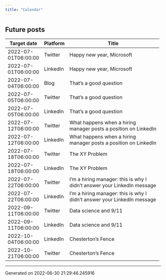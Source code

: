 ```yaml
---
title: "Calendar"
---
```

## Future posts

+---------------------+------------+-------------------------------------------------------------------------+
| Target date         | Platform   | Title                                                                   |
+=====================+============+=========================================================================+
| 2022-07-01T06:00:00 | Twitter    | Happy new year, Microsoft                                               |
+---------------------+------------+-------------------------------------------------------------------------+
| 2022-07-01T06:00:00 | LinkedIn   | Happy new year, Microsoft                                               |
+---------------------+------------+-------------------------------------------------------------------------+
| 2022-07-04T06:00:00 | Blog       | That's a good question                                                  |
+---------------------+------------+-------------------------------------------------------------------------+
| 2022-07-05T06:00:00 | Twitter    | That's a good question                                                  |
+---------------------+------------+-------------------------------------------------------------------------+
| 2022-07-05T06:00:00 | LinkedIn   | That's a good question                                                  |
+---------------------+------------+-------------------------------------------------------------------------+
| 2022-07-12T06:00:00 | Twitter    | What happens when a hiring manager posts a position on LinkedIn         |
+---------------------+------------+-------------------------------------------------------------------------+
| 2022-07-12T06:00:00 | LinkedIn   | What happens when a hiring manager posts a position on LinkedIn         |
+---------------------+------------+-------------------------------------------------------------------------+
| 2022-07-18T06:00:00 | Twitter    | The XY Problem                                                          |
+---------------------+------------+-------------------------------------------------------------------------+
| 2022-07-18T06:00:00 | LinkedIn   | The XY Problem                                                          |
+---------------------+------------+-------------------------------------------------------------------------+
| 2022-07-22T06:00:00 | Twitter    | I'm a hiring manager: this is why I didn't answer your LinkedIn message |
+---------------------+------------+-------------------------------------------------------------------------+
| 2022-07-22T06:00:00 | LinkedIn   | I'm a hiring manager: this is why I didn't answer your LinkedIn message |
+---------------------+------------+-------------------------------------------------------------------------+
| 2022-09-11T06:00:00 | Twitter    | Data science and 9/11                                                   |
+---------------------+------------+-------------------------------------------------------------------------+
| 2022-09-11T06:00:00 | LinkedIn   | Data science and 9/11                                                   |
+---------------------+------------+-------------------------------------------------------------------------+
| 2022-10-04T06:00:00 | LinkedIn   | Chesterton's Fence                                                      |
+---------------------+------------+-------------------------------------------------------------------------+
| 2022-10-21T06:00:00 | Twitter    | Chesterton's Fence                                                      |
+---------------------+------------+-------------------------------------------------------------------------+
-----------------------------------
Generated on 2022-06-30 21:29:46.245916
